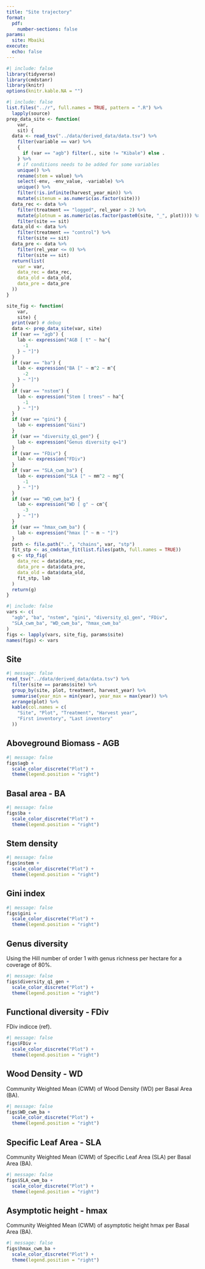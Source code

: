 ```yaml
---
title: "Site trajectory"
format:
  pdf:
    number-sections: false
params:
  site: Mbaiki
execute:
  echo: false      
---
```


```r
#| include: false
library(tidyverse)
library(cmdstanr)
library(knitr)
options(knitr.kable.NA = "")
```

```r
#| include: false
list.files("../r", full.names = TRUE, pattern = ".R") %>%
  lapply(source)
prep_data_site <- function(
    var,
    sit) {
  data <- read_tsv("../data/derived_data/data.tsv") %>%
    filter(variable == var) %>%
    {
      if (var == "agb") filter(., site != "Kibale") else .
    } %>%
    # if conditions needs to be added for some variables
    unique() %>%
    rename(stem = value) %>%
    select(-env, -env_value, -variable) %>%
    unique() %>%
    filter(!is.infinite(harvest_year_min)) %>%
    mutate(sitenum = as.numeric(as.factor(site)))
  data_rec <- data %>%
    filter(treatment == "logged", rel_year > 2) %>%
    mutate(plotnum = as.numeric(as.factor(paste0(site, "_", plot)))) %>%
    filter(site == sit)
  data_old <- data %>%
    filter(treatment == "control") %>%
    filter(site == sit)
  data_pre <- data %>%
    filter(rel_year <= 0) %>%
    filter(site == sit)
  return(list(
    var = var,
    data_rec = data_rec,
    data_old = data_old,
    data_pre = data_pre
  ))
}

site_fig <- function(
    var,
    site) {
  print(var) # debug
  data <- prep_data_site(var, site)
  if (var == "agb") {
    lab <- expression("AGB [ t" ~ ha^{
      -1
    } ~ "]")
  }
  if (var == "ba") {
    lab <- expression("BA [" ~ m^2 ~ m^{
      -2
    } ~ "]")
  }
  if (var == "nstem") {
    lab <- expression("Stem [ trees" ~ ha^{
      -1
    } ~ "]")
  }
  if (var == "gini") {
    lab <- expression("Gini")
  }
  if (var == "diversity_q1_gen") {
    lab <- expression("Genus diversity q=1")
  }
  if (var == "FDiv") {
    lab <- expression("FDiv")
  }
  if (var == "SLA_cwm_ba") {
    lab <- expression("SLA [" ~ mm^2 ~ mg^{
      -1
    } ~ "]")
  }
  if (var == "WD_cwm_ba") {
    lab <- expression("WD [ g" ~ cm^{
      -3
    } ~ "]")
  }
  if (var == "hmax_cwm_ba") {
    lab <- expression("hmax [" ~ m ~ "]")
  }
  path <- file.path("..", "chains", var, "stp")
  fit_stp <- as_cmdstan_fit(list.files(path, full.names = TRUE))
  g <- stp_fig(
    data_rec = data$data_rec,
    data_pre = data$data_pre,
    data_old = data$data_old,
    fit_stp, lab
  )
  return(g)
}
```

```r
#| include: false
vars <- c(
  "agb", "ba", "nstem", "gini", "diversity_q1_gen", "FDiv",
  "SLA_cwm_ba", "WD_cwm_ba", "hmax_cwm_ba"
)
figs <- lapply(vars, site_fig, params$site)
names(figs) <- vars
```

## Site

```r
#| message: false
read_tsv("../data/derived_data/data.tsv") %>%
  filter(site == params$site) %>%
  group_by(site, plot, treatment, harvest_year) %>%
  summarise(year_min = min(year), year_max = max(year)) %>%
  arrange(plot) %>%
  kable(col.names = c(
    "Site", "Plot", "Treatment", "Harvest year",
    "First inventory", "Last inventory"
  ))
```

## Aboveground Biomass - AGB

```r
#| message: false
figs$agb +
  scale_color_discrete("Plot") +
  theme(legend.position = "right")
```

## Basal area - BA

```r
#| message: false
figs$ba +
  scale_color_discrete("Plot") +
  theme(legend.position = "right")
```

## Stem density

```r
#| message: false
figs$nstem +
  scale_color_discrete("Plot") +
  theme(legend.position = "right")
```

## Gini index

```r
#| message: false
figs$gini +
  scale_color_discrete("Plot") +
  theme(legend.position = "right")
```

## Genus diversity

Using the Hill number of order 1 with genus richness per hectare for a coverage of 80%.

```r
#| message: false
figs$diversity_q1_gen +
  scale_color_discrete("Plot") +
  theme(legend.position = "right")
```

## Functional diversity - FDiv

FDiv indicce (ref).

```r
#| message: false
figs$FDiv +
  scale_color_discrete("Plot") +
  theme(legend.position = "right")
```

## Wood Density - WD

Community Weighted Mean (CWM) of Wood Density (WD) per Basal Area (BA).

```r
#| message: false
figs$WD_cwm_ba +
  scale_color_discrete("Plot") +
  theme(legend.position = "right")
```

## Specific Leaf Area - SLA

Community Weighted Mean (CWM) of Specific Leaf Area (SLA) per Basal Area (BA).

```r
#| message: false
figs$SLA_cwm_ba +
  scale_color_discrete("Plot") +
  theme(legend.position = "right")
```

## Asymptotic height - hmax

Community Weighted Mean (CWM) of asymptotic height hmax per Basal Area (BA).

```r
#| message: false
figs$hmax_cwm_ba +
  scale_color_discrete("Plot") +
  theme(legend.position = "right")
```

